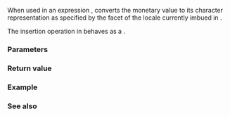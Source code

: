 {{cpp/title|put_money}}
{{cpp/io/manip/navbar}}
{{ddcl|header=iomanip|since=c++11|1=
template&lt; class MoneyT &gt;
/*unspecified*/ put_money( const MoneyT&amp; mon, bool intl = false );
}}

When used in an expression {{c|out &lt;&lt; put_money(mon, intl)}}, converts the monetary value {{c|mon}} to its character representation as specified by the {{lc|std::money_put}} facet of the locale currently imbued in {{c|out}}.

The insertion operation in {{c|out &lt;&lt; put_money(mon, intl)}} behaves as a {{named req|FormattedOutputFunction}}.

===Parameters===
{{par begin}}
{{par|mon|a monetary value, either {{c|long double}} or {{lc|std::basic_string}}}}
{{par|intl|use international currency strings if {{c|true}}, use currency symbols otherwise}} 
{{par end}}

===Return value===
{{cpp/io/manip/iomanip return value|put_money}}

===Example===
{{example
|code=
#include &lt;iomanip&gt;
#include &lt;iostream&gt;

int main()
{
    long double mon = 123.45; // or std::string mon = "123.45";
    
    std::cout.imbue(std::locale("en_US.UTF-8"));
    std::cout &lt;&lt; std::showbase
              &lt;&lt; "en_US: " &lt;&lt; std::put_money(mon)
              &lt;&lt; " or " &lt;&lt; std::put_money(mon, true) &lt;&lt; '\n';
    
    std::cout.imbue(std::locale("ru_RU.UTF-8"));
    std::cout &lt;&lt; "ru_RU: " &lt;&lt; std::put_money(mon)
              &lt;&lt; " or " &lt;&lt; std::put_money(mon, true) &lt;&lt; '\n';
    
    std::cout.imbue(std::locale("ja_JP.UTF-8"));
    std::cout &lt;&lt; "ja_JP: " &lt;&lt; std::put_money(mon)
              &lt;&lt; " or " &lt;&lt; std::put_money(mon, true) &lt;&lt; '\n';
}
|p=true
|output=
en_US: $1.23 or USD  1.23
ru_RU: 1.23 руб or 1.23 RUB 
ja_JP: ￥123 or JPY  123
}}

===See also===
{{dsc begin}}
{{dsc inc|cpp/locale/dsc money_put}}
{{dsc inc|cpp/io/manip/dsc get_money}}
{{dsc end}}

{{langlinks|de|es|fr|it|ja|pt|ru|zh}}